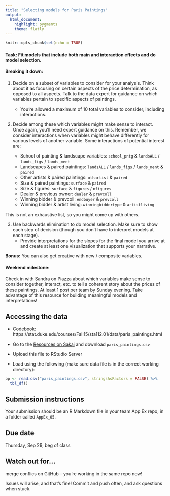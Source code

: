 ```yaml
---
title: "Selecting models for Paris Paintings"
output: 
  html_document: 
    highlight: pygments
    theme: flatly
---
```


```r
knitr::opts_chunk$set(echo = TRUE)
```

#### Task: Fit models that include both main and interaction effects and do model selection. 

#### Breaking it down:

1. Decide on a subset of variables to consider for your analysis. Think 
about it as focusing on certain aspects of the price determination, as opposed to 
all aspects. Talk to the data expert for guidance on which variables pertain to
specific aspects of paintings.
    - You're allowed a maximum of 10 total variables to consider, including
    interactions.

2. Decide among these which variables might make sense to interact. Once again, you'll
need expert guidance on this. Remember, we consider interactions when variables might 
behave differently for various levels of another variable. Some interactions of potential
interest are:

    - School of painting & landscape variables: `school_pntg` & `landsALL` / `lands_figs` /
    `lands_ment`
    - Landscapes & paired paintings: `landsALL` / `lands_figs` / `lands_ment` & `paired`
    - Other artists & paired paintings: `othartist` & `paired`
    - Size & paired paintings: `surface` & `paired`
    - Size & figures: `surface` & `figures` / `nfigures`
    - Dealer & previous owner: `dealer` & `prevcoll`
    - Winning bidder & prevcoll: `endbuyer` & `prevcoll`
    - Winning bidder & artist living: `winningbiddertype` & `artistliving`

This is not an exhaustive list, so you might come up with others.

3. Use backwards elimination to do model selection. Make sure to show 
each step of decision (though you don't have to interpret models at each stage).
    - Provide interpretations for the slopes for the final model you arrive at 
    and create at least one visualization that supports your narrative.

**Bonus:** You can also get creative with new / composite variables. 

#### Weekend milestone: 

Check in with Sandra on Piazza about which variables make sense to consider 
together, interact, etc. to tell a coherent story about the prices of these 
paintings. At least 1 post per team by Sunday evening. Take advantage of this
resource for building meaningful models and interpretations!

## Accessing the data

- Codebook: https://stat.duke.edu/courses/Fall15/sta112.01/data/paris_paintings.html

- Go to the [Resources on Sakai](https://sakai.duke.edu/portal/site/a91015e2-86df-49b6-9c16-e83a9ca5da66/page/fb4fe022-ccfe-4806-a4ff-4d73fdb1bf08) and download `paris_paintings.csv`

- Upload this file to RStudio Server

- Load using the following (make sure data file is in the correct working
directory):

```r
pp <- read.csv("paris_paintings.csv", stringsAsFactors = FALSE) %>%
  tbl_df()
```

## Submission instructions

Your submission should be an R Markdown file in your team App Ex repo, in a folder 
called `AppEx_05`.

## Due date

Thursday, Sep 29, beg of class

## Watch out for...

merge conflics on GitHub -- you're working in the same repo now!

Issues will arise, and that's fine! Commit and push often, and ask questions
when stuck.